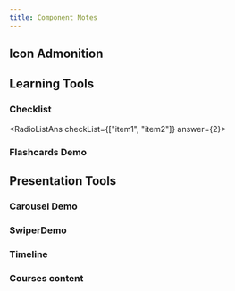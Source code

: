 ```yaml
---
title: Component Notes
---
```


## Icon Admonition


<IconAdmonition icon="🔨" title="Exercise: Play with the code above"  >

</IconAdmonition>

<IconAdmonition icon="📝" title="Exercise: Play with the code above"  >

</IconAdmonition>

## Learning Tools

### Checklist

<RadioListAns checkList={["item1", "item2"]} answer={2}></RadioListAns>

### Flashcards Demo

<FlashcardsDemo></FlashcardsDemo>

## Presentation Tools

### Carousel Demo

<CarouselDemo></CarouselDemo>

### SwiperDemo

<SwiperDemo></SwiperDemo>

### Timeline

<BasicTimeline></BasicTimeline>

### Courses content

<CardDemo title="TensorFlow Developer Certificate in 2022: Zero to Mastery"></CardDemo>

<CardDemoTabs title="TensorFlow Developer Certificate in 2022: Zero to Mastery"></CardDemoTabs>

